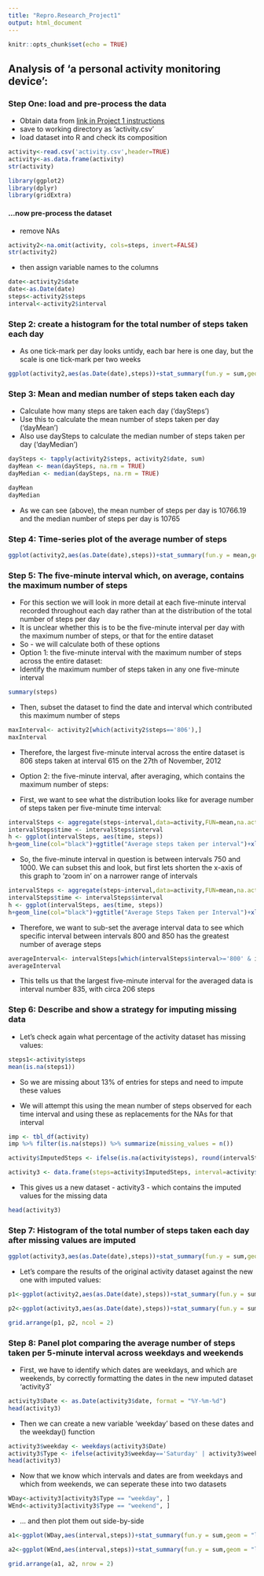 ```yaml
---
title: "Repro.Research_Project1"
output: html_document
---
```


```r
knitr::opts_chunk$set(echo = TRUE)
```

## Analysis of 'a personal activity monitoring device':

### Step One: load and pre-process the data

- Obtain data from [link in Project 1 instructions](https://d396qusza40orc.cloudfront.net/repdata%2Fdata%2Factivity.zip)
- save to working directory as 'activity.csv'
- load dataset into R and check its composition

```r
activity<-read.csv('activity.csv',header=TRUE)
activity<-as.data.frame(activity)
str(activity)
```

```r
library(ggplot2)
library(dplyr)
library(gridExtra)

```
#### ...now pre-process the dataset

- remove NAs

```r
activity2<-na.omit(activity, cols=steps, invert=FALSE)
str(activity2)
```

- then assign variable names to the columns

```r
date<-activity2$date
date<-as.Date(date)
steps<-activity2$steps
interval<-activity2$interval
```

### Step 2: create a histogram for the total number of steps taken each day

- As one tick-mark per day looks untidy, each bar here is one day, but the scale is one tick-mark per two weeks

```r
ggplot(activity2,aes(as.Date(date),steps))+stat_summary(fun.y = sum,geom = "bar",color="black",fill="blue")+scale_x_date(date_breaks="2 weeks")+theme_bw()+xlab("Date")+ylab("Number of Steps Taken")+ggtitle("Sum of Steps Taken Per Day")
```

### Step 3: Mean and median number of steps taken each day

- Calculate how many steps are taken each day ('daySteps')
- Use this to calculate the mean number of steps taken per day ('dayMean')
- Also use daySteps to calculate the median number of steps taken per day ('dayMedian')

```r
daySteps <- tapply(activity2$steps, activity2$date, sum)
dayMean <- mean(daySteps, na.rm = TRUE)
dayMedian <- median(daySteps, na.rm = TRUE)

dayMean
dayMedian
```
 - As we can see (above), the mean number of steps per day is 10766.19 and the median number of steps per day is 10765

### Step 4: Time-series plot of the average number of steps

```r

ggplot(activity2,aes(as.Date(date),steps))+stat_summary(fun.y = mean,geom = "line",color="black")+scale_x_date(date_breaks="2 weeks")+theme_bw()+ylab("Mean Number of Steps Taken")+ggtitle("Mean Number of Steps Taken Per Day")+xlab("Date")

```

### Step 5: The five-minute interval which, on average, contains the maximum number of steps

- For this section we will look in more detail at each five-minute interval recorded throughout each day rather than at the distribution of the total number of steps per day
- It is unclear whether this is to be the five-minute interval per day with the maximum number of steps, or that for the entire dataset
- So - we will calculate both of these options
- Option 1: the five-minute interval with the maximum number of steps across the entire dataset:
- Identify the maximum number of steps taken in any one five-minute interval

```r
summary(steps)
```
- Then, subset the dataset to find the date and interval which contributed this maximum number of steps

```r
maxInterval<- activity2[which(activity2$steps=='806'),]
maxInterval
```

- Therefore, the largest five-minute interval across the entire dataset is 806 steps taken at interval 615 on the 27th of November, 2012


- Option 2: the five-minute interval, after averaging, which contains the maximum number of steps:
- First, we want to see what the distribution looks like for average number of steps taken per five-minute time interval:

```r
intervalSteps <- aggregate(steps~interval,data=activity,FUN=mean,na.action=na.omit)
intervalSteps$time <- intervalSteps$interval
h <- ggplot(intervalSteps, aes(time, steps))
h+geom_line(col="black")+ggtitle("Average steps taken per interval")+xlab("Interval Value")+ylab("Average Steps Taken")+theme_bw()

```

- So, the five-minute interval in question is between intervals 750 and 1000. We can subset this and look, but first lets shorten the x-axis of this graph to 'zoom in' on a narrower range of intervals

```r
intervalSteps <- aggregate(steps~interval,data=activity,FUN=mean,na.action=na.omit)
intervalSteps$time <- intervalSteps$interval
h <- ggplot(intervalSteps, aes(time, steps))
h+geom_line(col="black")+ggtitle("Average Steps Taken per Interval")+xlab("Interval Value")+ylab("Average Steps Taken")+xlim(800,1000)+theme_bw()

```

- Therefore, we want to sub-set the average interval data to see which specific interval between intervals 800 and 850 has the greatest number of average steps

```r
averageInterval<- intervalSteps[which(intervalSteps$interval>='800' & intervalSteps$interval<='850'),]
averageInterval
```

- This tells us that the largest five-minute interval for the averaged data is interval number 835, with circa 206 steps

### Step 6: Describe and show a strategy for imputing missing data

- Let's check again what percentage of the activity dataset has missing values:

```r
steps1<-activity$steps
mean(is.na(steps1))
```
- So we are missing about 13% of entries for steps and need to impute these values

- We will attempt this using the mean number of steps observed for each time interval and using these as replacements for the NAs for that interval

```r

imp <- tbl_df(activity)
imp %>% filter(is.na(steps)) %>% summarize(missing_values = n())

activity$ImputedSteps <- ifelse(is.na(activity$steps), round(intervalSteps$steps[match(activity$interval, intervalSteps$interval)],0), activity$steps)

activity3 <- data.frame(steps=activity$ImputedSteps, interval=activity$interval, date=activity$date)

```
- This gives us a new dataset - activity3 - which contains the imputed values for the missing data

```r
head(activity3)
```

### Step 7: Histogram of the total number of steps taken each day after missing values are imputed

```r
ggplot(activity3,aes(as.Date(date),steps))+stat_summary(fun.y = sum,geom = "bar",color="black",fill="green4")+scale_x_date(date_breaks="2 weeks")+theme_bw()+xlab("Date")+ylab("Number of Steps Taken")+ggtitle("Sum of Steps Taken Per Day - Including Imputed Data")
```

- Let's compare the results of the original activity dataset against the new one with imputed values:

```r
p1<-ggplot(activity2,aes(as.Date(date),steps))+stat_summary(fun.y = sum,geom = "bar",color="black",fill="blue")+scale_x_date(date_breaks="2 weeks")+theme_bw()+xlab("Date")+ylab("Number of Steps Taken")+ggtitle("Steps Per Day - Original Dataset")

p2<-ggplot(activity3,aes(as.Date(date),steps))+stat_summary(fun.y = sum,geom = "bar",color="black",fill="green4")+scale_x_date(date_breaks="2 weeks")+theme_bw()+xlab("Date")+ylab("Number of Steps Taken")+ggtitle("Steps Per Day - Imputed Data")

grid.arrange(p1, p2, ncol = 2)
```

### Step 8: Panel plot comparing the average number of steps taken per 5-minute interval across weekdays and weekends

- First, we have to identify which dates are weekdays, and which are weekends, by correctly formatting the dates in the new imputed dataset 'activity3'

```r
activity3$Date <- as.Date(activity3$date, format = "%Y-%m-%d")
head(activity3)
```

- Then we can create a new variable 'weekday' based on these dates and the weekday() function

```r

activity3$weekday <- weekdays(activity3$Date)
activity3$Type <- ifelse(activity3$weekday=='Saturday' | activity3$weekday=='Sunday', 'weekend','weekday')
head(activity3)

```

- Now that we know which intervals and dates are from weekdays and which from weekends, we can seperate these into two datasets

```r
WDay<-activity3[activity3$Type == "weekday", ]
WEnd<-activity3[activity3$Type == "weekend", ]


```

- ... and then plot them out side-by-side

```r
a1<-ggplot(WDay,aes(interval,steps))+stat_summary(fun.y = sum,geom = "line",color="black")+theme_bw()+xlab("Interval")+ylab("Number of Steps Taken")+ggtitle("Average Steps - Weekday")+ylim(0,10500)

a2<-ggplot(WEnd,aes(interval,steps))+stat_summary(fun.y = sum,geom = "line",color="red")+theme_bw()+xlab("Interval")+ylab("Number of Steps Taken")+ggtitle("Average Steps - Weekend")+ylim(0,10500)

grid.arrange(a1, a2, nrow = 2)
```

